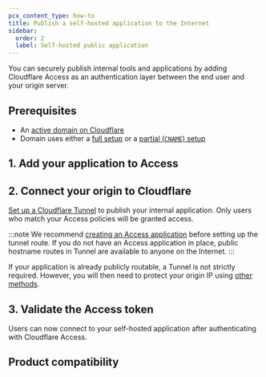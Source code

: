 ```yaml
---
pcx_content_type: how-to
title: Publish a self-hosted application to the Internet
sidebar:
  order: 2
  label: Self-hosted public application
---
```



You can securely publish internal tools and applications by adding Cloudflare Access as an authentication layer between the end user and your origin server.

## Prerequisites

- An [active domain on Cloudflare](/fundamentals/manage-domains/add-site/)
- Domain uses either a [full setup](/dns/zone-setups/full-setup/) or a [partial (`CNAME`) setup](/dns/zone-setups/partial-setup/)

## 1. Add your application to Access

<Render file="access/self-hosted-app/generic-public-app" />

## 2. Connect your origin to Cloudflare

[Set up a Cloudflare Tunnel](/cloudflare-one/connections/connect-networks/get-started/create-remote-tunnel/) to publish your internal application. Only users who match your Access policies will be granted access.

:::note
We recommend [creating an Access application](#1-add-your-application-to-access) before setting up the tunnel route. If you do not have an Access application in place, public hostname routes in Tunnel are available to anyone on the Internet.
:::

If your application is already publicly routable, a Tunnel is not strictly required. However, you will then need to protect your origin IP using [other methods](/fundamentals/security/protect-your-origin-server/).

## 3. Validate the Access token

<Render file="access/secure-tunnel-with-access" />

Users can now connect to your self-hosted application after authenticating with Cloudflare Access.

## Product compatibility

<Render
	file="access/self-hosted-app/product-compatibility"
	product="cloudflare-one"
/>
